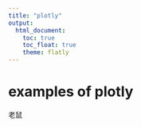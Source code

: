 ```yaml
---
title: "plotly"
output: 
  html_document:
    toc: true
    toc_float: true
    theme: flatly
---
```


# examples of plotly

老鼠